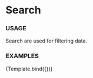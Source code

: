
<Meta
  title="Components/Search"
  component={Search}
/>

# Search 

### USAGE

Search are used for filtering data.

### EXAMPLES


<Canvas>
  <Story name='Simple'>
    {Template.bind({})}
  </Story>
</Canvas>